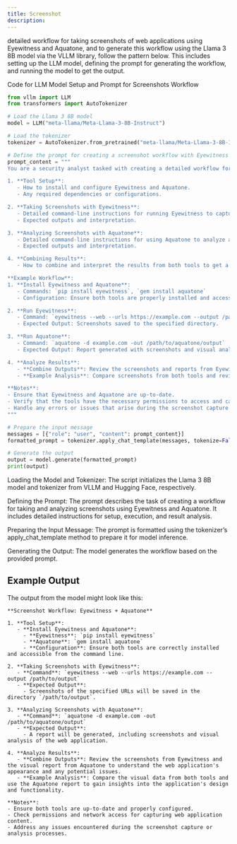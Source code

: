 ```yaml
---
title: Screenshot
description: 
---
```



detailed workflow for taking screenshots of web applications using Eyewitness and Aquatone, and to generate this workflow using the Llama 3 8B model via the VLLM library, follow the pattern below. This includes setting up the LLM model, defining the prompt for generating the workflow, and running the model to get the output.

Code for LLM Model Setup and Prompt for Screenshots Workflow

```python
from vllm import LLM
from transformers import AutoTokenizer

# Load the Llama 3 8B model
model = LLM("meta-llama/Meta-Llama-3-8B-Instruct")

# Load the tokenizer
tokenizer = AutoTokenizer.from_pretrained("meta-llama/Meta-Llama-3-8B-Instruct")

# Define the prompt for creating a screenshot workflow with Eyewitness and Aquatone
prompt_content = """
You are a security analyst tasked with creating a detailed workflow for taking screenshots of web applications using two tools: Eyewitness and Aquatone. Please provide a comprehensive step-by-step guide that includes:

1. **Tool Setup**:
   - How to install and configure Eyewitness and Aquatone.
   - Any required dependencies or configurations.

2. **Taking Screenshots with Eyewitness**:
   - Detailed command-line instructions for running Eyewitness to capture screenshots of web applications.
   - Expected outputs and interpretation.

3. **Analyzing Screenshots with Aquatone**:
   - Detailed command-line instructions for using Aquatone to analyze and generate reports from screenshots.
   - Expected outputs and interpretation.

4. **Combining Results**:
   - How to combine and interpret the results from both tools to get a comprehensive view of the captured web application screenshots.

**Example Workflow**:
1. **Install Eyewitness and Aquatone**:
   - Commands: `pip install eyewitness`, `gem install aquatone`
   - Configuration: Ensure both tools are properly installed and accessible.

2. **Run Eyewitness**:
   - Command: `eyewitness --web --urls https://example.com --output /path/to/output`
   - Expected Output: Screenshots saved to the specified directory.

3. **Run Aquatone**:
   - Command: `aquatone -d example.com -out /path/to/aquatone/output`
   - Expected Output: Report generated with screenshots and visual analysis.

4. **Analyze Results**:
   - **Combine Outputs**: Review the screenshots and reports from Eyewitness and Aquatone to analyze the web application's visual aspects.
   - **Example Analysis**: Compare screenshots from both tools and review the visual report for insights into the application's appearance and potential issues.

**Notes**:
- Ensure that Eyewitness and Aquatone are up-to-date.
- Verify that the tools have the necessary permissions to access and capture the web application content.
- Handle any errors or issues that arise during the screenshot capture and analysis.
"""

# Prepare the input message
messages = [{"role": "user", "content": prompt_content}]
formatted_prompt = tokenizer.apply_chat_template(messages, tokenize=False, add_generation_prompt=True)

# Generate the output
output = model.generate(formatted_prompt)
print(output)
```


Loading the Model and Tokenizer: The script initializes the Llama 3 8B model and tokenizer from VLLM and Hugging Face, respectively.

Defining the Prompt: The prompt describes the task of creating a workflow for taking and analyzing screenshots using Eyewitness and Aquatone. It includes detailed instructions for setup, execution, and result analysis.

Preparing the Input Message: The prompt is formatted using the tokenizer’s apply_chat_template method to prepare it for model inference.

Generating the Output: The model generates the workflow based on the provided prompt.

## Example Output

The output from the model might look like this:

```
**Screenshot Workflow: Eyewitness + Aquatone**

1. **Tool Setup**:
   - **Install Eyewitness and Aquatone**:
     - **Eyewitness**: `pip install eyewitness`
     - **Aquatone**: `gem install aquatone`
     - **Configuration**: Ensure both tools are correctly installed and accessible from the command line.

2. **Taking Screenshots with Eyewitness**:
   - **Command**: `eyewitness --web --urls https://example.com --output /path/to/output`
   - **Expected Output**:
     - Screenshots of the specified URLs will be saved in the directory `/path/to/output`.

3. **Analyzing Screenshots with Aquatone**:
   - **Command**: `aquatone -d example.com -out /path/to/aquatone/output`
   - **Expected Output**:
     - A report will be generated, including screenshots and visual analysis of the web application.

4. **Analyze Results**:
   - **Combine Outputs**: Review the screenshots from Eyewitness and the visual report from Aquatone to understand the web application's appearance and any potential issues.
   - **Example Analysis**: Compare the visual data from both tools and use the Aquatone report to gain insights into the application's design and functionality.

**Notes**:
- Ensure both tools are up-to-date and properly configured.
- Check permissions and network access for capturing web application content.
- Address any issues encountered during the screenshot capture or analysis processes.
```